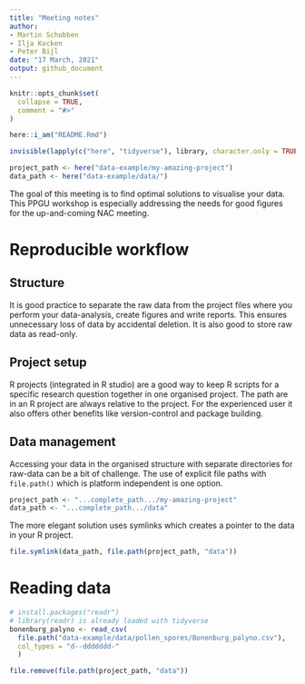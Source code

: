 ```yaml
---
title: "Meeting notes"
author:
- Martin Schobben
- Ilja Kocken
- Peter Bijl
date: "17 March, 2021"
output: github_document
---
```


<!-- README.md is generated from README.Rmd. Please edit that file -->

```r
knitr::opts_chunk$set(
  collapse = TRUE,
  comment = "#>"
)
```


```r
here::i_am("README.Rmd")
```


```r
invisible(lapply(c("here", "tidyverse"), library, character.only = TRUE))
```


```r
project_path <- here("data-example/my-amazing-project")
data_path <- here("data-example/data/")
```

The goal of this meeting is to find optimal solutions to visualise your data. This PPGU workshop is especially addressing the needs for good figures for the up-and-coming NAC meeting.

# Reproducible workflow

## Structure

It is good practice to separate the raw data from the project files where you perform your data-analysis, create figures and write reports. This ensures unnecessary loss of data by accidental deletion. It is also good to store raw data as read-only.


## Project setup

R projects (integrated in R studio) are a good way to keep R scripts for a specific research question together in one organised project. The path are in an R project are always relative to the project. For the experienced user it also offers other benefits like version-control and package building.


## Data management

Accessing your data in the organised structure with separate directories for raw-data can be a bit of challenge. The use of explicit file paths with `file.path()` which is platform independent is one option.

```r
project_path <- "...complete_path.../my-amazing-project"
data_path <- "...complete_path.../data"
```


The more elegant solution uses symlinks which creates a pointer to the data in your R project.


```r
file.symlink(data_path, file.path(project_path, "data"))
```

# Reading data



```r
# install.packages("readr")
# library(readr) is already loaded with tidyverse
bonenburg_palyno <- read_csv(
  file.path("data-example/data/pollen_spores/Bonenburg_palyno.csv"), 
  col_types = "d--ddddddd-"
  )
```



```r
file.remove(file.path(project_path, "data"))
```
